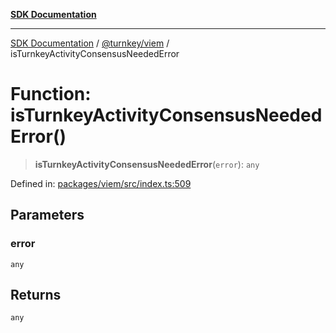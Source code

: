 [**SDK Documentation**](../../../README.mdx)

***

[SDK Documentation](../../../packages.mdx) / [@turnkey/viem](../README.mdx) / isTurnkeyActivityConsensusNeededError

# Function: isTurnkeyActivityConsensusNeededError()

> **isTurnkeyActivityConsensusNeededError**(`error`): `any`

Defined in: [packages/viem/src/index.ts:509](https://github.com/tkhq/sdk/blob/e1b1a69bdd608320aaf03cc2dbbf68dc0c52b28d/packages/viem/src/index.ts#L509)

## Parameters

### error

`any`

## Returns

`any`
